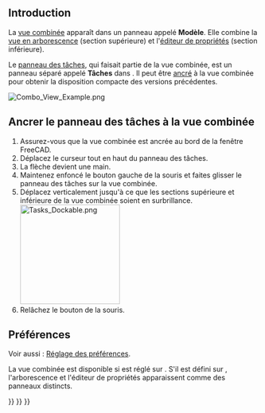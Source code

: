 <languages/>
{{TOCright}}

== Introduction ==

La [[Combo_view/fr|vue combinée]] apparaît dans un panneau appelé '''Modèle'''. Elle combine la [[Tree_view/fr|vue en arborescence]] (section supérieure) et l'[[Property_editor/fr|éditeur de propriétés]] (section inférieure).

Le [[Task_panel/fr|panneau des tâches]], qui faisait partie de la vue combinée, est un panneau séparé appelé '''Tâches''' dans {{VersionPlus/fr|1.0}}. Il peut être [[#Ancrer_le_panneau_des_tâches_à_la_vue_combinée|ancré]] à la vue combinée pour obtenir la disposition compacte des versions précédentes.

[[File:Combo_View_Example.png]]
{{Caption|La vue combinée (onglet Modèle) avec le panneau des tâches ancré (onglet Tâches)}}

<span id="Dock_Task_Panel_on_top_of_Combo_View"></span>
== Ancrer le panneau des tâches à la vue combinée ==

# Assurez-vous que la vue combinée est ancrée au bord de la fenêtre FreeCAD.
# Déplacez le curseur tout en haut du panneau des tâches.
# La flèche devient une main.
# Maintenez enfoncé le bouton gauche de la souris et faites glisser le panneau des tâches sur la vue combinée.
# Déplacez verticalement jusqu'à ce que les sections supérieure et inférieure de la vue combinée soient en surbrillance.<br>[[File:Tasks_Dockable.png|200px]]
# Relâchez le bouton de la souris.

<span id="Preferences"></span>
==Préférences==

Voir aussi : [[Preferences_Editor/fr|Réglage des préférences]].

La vue combinée est disponible si {{MenuCommand|Édition → Préférences... → Général → Général → Mode d'affichage de l'arborescence et des propriétés}} est réglé sur {{Value|Combiné}}. S'il est défini sur {{Value|Indépendant}}, l'arborescence et l'éditeur de propriétés apparaissent comme des panneaux distincts.


{{Interface_navi{{#translation:}}}}
{{Std_Base_navi{{#translation:}}}}
{{Userdocnavi{{#translation:}}}}